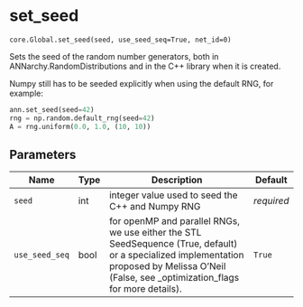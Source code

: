 # set_seed { #ANNarchy.core.Global.set_seed }

`core.Global.set_seed(seed, use_seed_seq=True, net_id=0)`

Sets the seed of the random number generators, both in ANNarchy.RandomDistributions and in the C++ library when it is created.

Numpy still has to be seeded explicitly when using the default RNG, for example:

```python
ann.set_seed(seed=42)
rng = np.random.default_rng(seed=42)
A = rng.uniform(0.0, 1.0, (10, 10))
```

## Parameters

| Name           | Type   | Description                                                                                                                                                                                    | Default    |
|----------------|--------|------------------------------------------------------------------------------------------------------------------------------------------------------------------------------------------------|------------|
| `seed`         | int    | integer value used to seed the C++ and Numpy RNG                                                                                                                                               | _required_ |
| `use_seed_seq` | bool   | for openMP and parallel RNGs, we use either the STL SeedSequence (True, default) or a specialized implementation proposed by Melissa O'Neil (False, see _optimization_flags for more details). | `True`     |